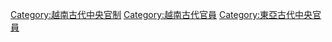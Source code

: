 [[Category:越南古代中央官制|Category:越南古代中央官制]]
[[Category:越南古代官員|Category:越南古代官員]]
[[Category:東亞古代中央官員|Category:東亞古代中央官員]]